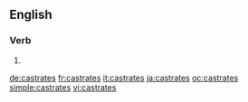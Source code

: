 ==English==

===Verb===
{{head|en}}

# {{en-third-person singular of|castrate}}

[[de:castrates]]
[[fr:castrates]]
[[it:castrates]]
[[ja:castrates]]
[[oc:castrates]]
[[simple:castrates]]
[[vi:castrates]]
